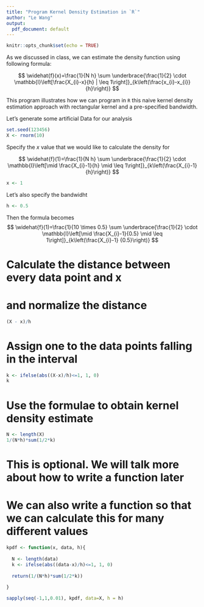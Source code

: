 ```yaml
---
title: "Program Kernel Density Estimation in `R`"
author: "Le Wang"
output:
  pdf_document: default
---
```


```r
knitr::opts_chunk$set(echo = TRUE)
```

As we discussed in class, we can estimate the density function using following formula:

$$
\widehat{f}(x)=\frac{1}{N h} \sum \underbrace{\frac{1}{2} \cdot \mathbb{I}\left[\frac{X_{i}-x}{h} | \leq 1\right]}_{k\left(\frac{x_{i}-x_{i}}{h}\right)}
$$


This program illustrates how we can program in `R` this naive kernel density estimation approach with rectangular kernel and a pre-specified bandwidth. 

Let's generate some artificial Data for our analysis

```r
set.seed(123456)
X <- rnorm(10)
```

Specify the $x$ value that we would like to calculate the density for

$$
\widehat{f}(1)=\frac{1}{N h} \sum \underbrace{\frac{1}{2} \cdot \mathbb{I}\left[\mid \frac{X_{i}-1}{h} \mid \leq 1\right]}_{k\left(\frac{X_{i}-1} {h}\right)}
$$

```r
x <- 1
```

Let's also specify the bandwidht

```r
h <- 0.5
```


Then the formula becomes
$$
\widehat{f}(1)=\frac{1}{10 \times 0.5} \sum \underbrace{\frac{1}{2} \cdot \mathbb{I}\left[\mid \frac{X_{i}-1}{0.5} \mid \leq 1\right]}_{k\left(\frac{X_{i}-1} {0.5}\right)}
$$


# Calculate the distance between every data point and x
# and normalize the distance

```r
(X - x)/h
```

# Assign one to the data points falling in the interval

```r
k <- ifelse(abs((X-x)/h)<=1, 1, 0)
k
```


# Use the formulae to obtain kernel density estimate



```r
N <- length(X)
1/(N*h)*sum(1/2*k)
```


# This is optional. We will talk more about how to write a function later
# We can also write a function so that we can calculate this for many different values

```r
kpdf <- function(x, data, h){
  
  N <- length(data)
  k <- ifelse(abs((data-x)/h)<=1, 1, 0)
  
  return(1/(N*h)*sum(1/2*k))
  
}
```


```r
sapply(seq(-1,1,0.01), kpdf, data=X, h = h)
```



